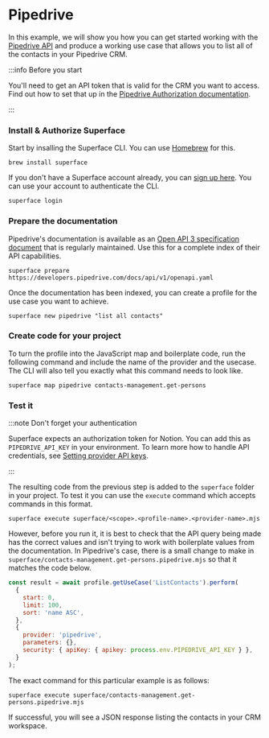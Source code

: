 # Pipedrive

In this example, we will show you how you can get started working with the [Pipedrive API](https://developers.pipedrive.com/docs/api/v1) and produce a working use case that allows you to list all of the contacts in your Pipedrive CRM.

:::info Before you start

You'll need to get an API token that is valid for the CRM you want to access. Find out how to set that up in the [Pipedrive Authorization documentation](https://pipedrive.readme.io/docs/core-api-concepts-authentication).

:::

<div class="count-steps-h3">

### Install & Authorize Superface

Start by insalling the Superface CLI. You can use [Homebrew](https://brew.sh/) for this.

```shell
brew install superface
```

If you don't have a Superface account already, you can [sign up here](https://superface.ai/create-account). You can use your account to authenticate the CLI.

```shell
superface login
```

### Prepare the documentation

Pipedrive's documentation is available as an [Open API 3 specification document](https://developers.pipedrive.com/docs/api/v1/openapi.yaml) that is regularly maintained. Use this for a complete index of their API capabilities.

```shell
superface prepare https://developers.pipedrive.com/docs/api/v1/openapi.yaml
```

Once the documentation has been indexed, you can create a profile for the use case you want to achieve.

```shell
superface new pipedrive "list all contacts"
```

### Create code for your project

To turn the profile into the JavaScript map and boilerplate code, run the following command and include the name of the provider and the usecase. The CLI will also tell you exactly what this command needs to look like.

```shell
superface map pipedrive contacts-management.get-persons
```

### Test it

:::note Don't forget your authentication

Superface expects an authorization token for Notion. You can add this as `PIPEDRIVE_API_KEY` in your environment. To learn more how to handle API credentials, see [Setting provider API keys](../guides/api-keys.md).

:::

The resulting code from the previous step is added to the `superface` folder in your project. To test it you can use the `execute` command which accepts commands in this format.

```shell
superface execute superface/<scope>.<profile-name>.<provider-name>.mjs
```

However, before you run it, it is best to check that the API query being made has the correct values and isn't trying to work with boilerplate values from the documentation. In Pipedrive's case, there is a small change to make in `superface/contacts-management.get-persons.pipedrive.mjs` so that it matches the code below.

```js title="contacts-management.get-persons.pipedrive.mjs" {2:5}
const result = await profile.getUseCase('ListContacts').perform(
  {
    start: 0,
    limit: 100,
    sort: 'name ASC',
  },
  {
    provider: 'pipedrive',
    parameters: {},
    security: { apiKey: { apikey: process.env.PIPEDRIVE_API_KEY } },
  }
);
```

The exact command for this particular example is as follows:

```shell
superface execute superface/contacts-management.get-persons.pipedrive.mjs
```

If successful, you will see a JSON response listing the contacts in your CRM workspace.

</div>
